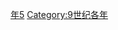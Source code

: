 {{Catnav|頁面分類|历史|歷史時代|年|9世纪各年}}

{{catmore}}
{{Commons category|895}}

[[Category:890年代|年5]]
[[Category:9世纪各年|Category:9世纪各年]]